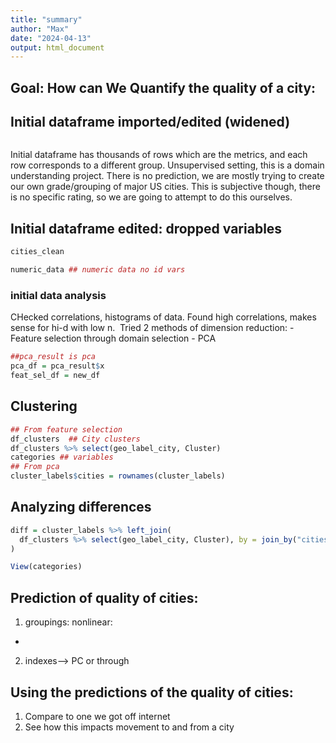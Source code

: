 ```yaml
---
title: "summary"
author: "Max"
date: "2024-04-13"
output: html_document
---
```



## Goal: How can We Quantify the quality of a city: 
## Initial dataframe imported/edited (widened)
```r

```


Initial dataframe has thousands of rows which are the metrics, and each row corresponds to a different group. 
Unsupervised setting, this is a domain understanding project. There is no prediction, we are mostly trying to create our own grade/grouping of major US cities. This is subjective though, there is no specific rating, so we are going to attempt to do this ourselves. 

## Initial dataframe edited: dropped variables

```r
cities_clean
```
```r
numeric_data ## numeric data no id vars
```


### initial data analysis
CHecked correlations, histograms of data. 
Found high correlations, makes sense for hi-d with low n. 
Tried 2 methods of dimension reduction:
  - Feature selection through domain selection
  - PCA

```r
##pca_result is pca
pca_df = pca_result$x
feat_sel_df = new_df
```

## Clustering

```r
## From feature selection
df_clusters  ## City clusters
df_clusters %>% select(geo_label_city, Cluster)
categories ## variables
## From pca
cluster_labels$cities = rownames(cluster_labels)
```

## Analyzing differences
```r
diff = cluster_labels %>% left_join(
  df_clusters %>% select(geo_label_city, Cluster), by = join_by("cities" == "geo_label_city")
)
```


```r
View(categories)
```



## Prediction of quality of cities:
  1) groupings: nonlinear:
  - 
  
  2) indexes--> PC or through 
  

## Using the predictions of the quality of cities:
  1) Compare to one we got off internet
  2) See how this impacts movement to and from a city



